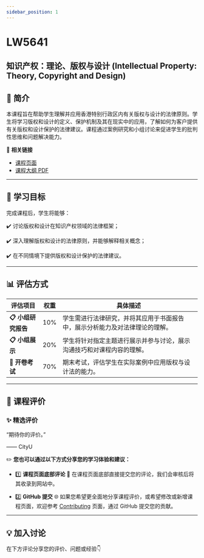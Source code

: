 ```yaml
---
sidebar_position: 1
---
```


# LW5641
## 知识产权：理论、版权与设计 (Intellectual Property: Theory, Copyright and Design)

## **📘 简介**
本课程旨在帮助学生理解并应用香港特别行政区内有关版权与设计的法律原则。学生将学习版权和设计的定义、保护机制及其在现实中的应用，了解如何为客户提供有关版权和设计保护的法律建议。课程通过案例研究和小组讨论来促进学生的批判性思维和问题解决能力。

🔗 **相关链接**
- [课程页面](https://www.cityu.edu.hk/catalogue/pg/202526/course/LW5641.htm)
- [课程大纲 PDF](https://www.cityu.edu.hk/catalogue/pg/202526/course/LW5641.pdf)

---

## **🎯 学习目标**

完成课程后，学生将能够：

✔️ 讨论版权和设计在知识产权领域的法律框架；

✔️ 深入理解版权和设计的法律原则，并能够解释相关概念；

✔️ 在不同情境下提供版权和设计保护的法律建议。

---

## **📊 评估方式**

| **评估项目**         | **权重** | **具体描述**                                                                                       |
|---------------------|---------|---------------------------------------------------------------------------------------------------|
| **📋 小组研究报告**   | 10%     | 学生需进行法律研究，并将其应用于书面报告中，展示分析能力及对法律理论的理解。                             |
| **📋 小组展示**       | 20%     | 学生将针对指定主题进行展示并参与讨论，展示沟通技巧和对课程内容的理解。                                 |
| **📂 开卷考试**       | 70%     | 期末考试，评估学生在实际案例中应用版权与设计法的能力。                                               |

---

## **💬 课程评价**

### ✨ **精选评价**
<div className={commentStyles.commentBox}>
    <p className={commentStyles.commentText}>
        “期待你的评价。”
    </p>
    <p className={commentStyles.commentAuthor}>—— CityU</p>
</div>

✏️ **您也可以通过以下方式分享您的学习体验和建议：**

- 1️⃣ **课程页面底部评论**
💬 在课程页面底部直接提交您的评论，我们会审核后将其收录到网站中。

- 2️⃣ **GitHub 提交**
🌐 如果您希望更全面地分享课程评价，或希望修改或新增课程页面，欢迎参考 [Contributing](/contributing) 页面，通过 GitHub 提交您的贡献。

---

## **💡 加入讨论**

在下方评论分享您的评价、问题或经验👇
<Utterances />
